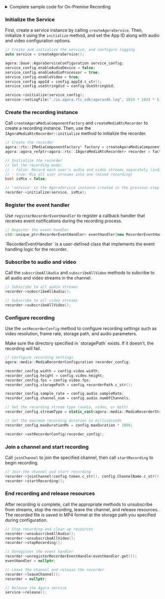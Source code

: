 <PlatformWrapper platform="linux-cpp">

<details>
<summary>Complete sample code for On-Premise Recording</summary>

```cpp
// Create and initialize the Agora service, and configure logging
auto service = createAgoraService();
agora::base::AgoraServiceConfiguration service_config;
service_config.enableAudioDevice = false;
service_config.enableAudioProcessor = true;
service_config.enableVideo = true;
service_config.appId = config.appId.c_str();
service_config.useStringUid = config.UseStringUid;
service->initialize(service_config);
service->setLogFile("./io.agora.rtc_sdk/agorasdk.log", 1024 * 1024 * 5);

// Create the media recorder instance
agora::rtc::IMediaComponentFactory* factory = createAgoraMediaComponentFactory();
agora::agora_refptr<agora::rtc::IAgoraMediaRtcRecorder> recorder = factory->createMediaRtcRecorder();

// Initialize the recorder
// Set to true for mixed recording or false for individual streams
bool isMix = false;
recorder->initialize(service, isMix);

// Register the event handler for recorder callbacks
std::unique_ptr<RecorderEventHandler> eventHandler{new RecorderEventHandler(recorder, config)};
recorder->registerRecorderEventHandle(eventHandler.get());

// Subscribe to all audio and video streams
recorder->subscribeAllAudio();
recorder->subscribeAllVideo(options); // 'options' should be properly defined before use

// Configure recorder settings
agora::media::MediaRecorderConfiguration recorder_config;
recorder_config.width = config.video.width;
recorder_config.height = config.video.height;
recorder_config.fps = config.video.fps;
recorder_config.storagePath = config.recorderPath.c_str();
recorder_config.sample_rate = config.audio.sampleRate;
recorder_config.channel_num = config.audio.numOfChannels;
recorder_config.streamType = static_cast<agora::media::MediaRecorderStreamType>(config.recorderStreamType);
recorder_config.maxDurationMs = config.maxDuration * 1000;
 
recorder->stopRecording();
recorder->unregisterRecorderEventHandle(eventHandler.get());
eventHandler = nullptr;
recorder->leaveChannel(); // Fixed typo: 'leavelChannel' → 'leaveChannel'
recorder = nullptr;
service->release();
```
</details>

### Initialize the Service

First, create a service instance by calling `createAgoraService`. Then, initialize it using the `initialize` method, and set the App ID along with audio and video configuration options.

```cpp
// Create and initialize the service, and configure logging
auto service = createAgoraService();

agora::base::AgoraServiceConfiguration service_config;
service_config.enableAudioDevice = false;
service_config.enableAudioProcessor = true;
service_config.enableVideo = true;
service_config.appId = config.appId.c_str();
service_config.useStringUid = config.UseStringUid;

service->initialize(service_config);
service->setLogFile("./io.agora.rtc_sdk/agorasdk.log", 1024 * 1024 * 5);
```

### Create the recording instance

Call `createAgoraMediaComponentFactory` and `createMediaRtcRecorder` to create a recording instance. Then, use the `IAgoraMediaRtcRecorder::initialize` method to initialize the recorder.

```cpp
// Create the recorder
agora::rtc::IMediaComponentFactory* factory = createAgoraMediaComponentFactory();
agora::agora_refptr<agora::rtc::IAgoraMediaRtcRecorder> recorder = factory->createMediaRtcRecorder();

// Initialize the recorder
// Set the recording mode:
// - false: Record each user's audio and video streams separately (individual recording)
// - true: Mix all user streams into one (mixed recording)
bool isMix = false;

// 'service' is the AgoraService instance created in the previous step
recorder->initialize(service, isMix);
```

### Register the event handler

Use `registerRecorderEventHandler` to register a callback handler that receives event notifications during the recording process.

```cpp
// Register the event handler
std::unique_ptr<RecorderEventHandler> eventHandler{new RecorderEventHandler(recorder, config)};
```

<Admonition type="info" info="info">
`RecorderEventHandler` is a user-defined class that implements the event handling logic for the recorder.
</Admonition>

### Subscribe to audio and video

Call the `subscribeAllAudio` and `subscribeAllVideo` methods to subcribe to all audio and video streams in the channel.

```cpp
// Subscribe to all audio streams
recorder->subscribeAllAudio();

// Subscribe to all video streams
recorder->subscribeAllVideo();
```

### Configure recording

Use the `setRecorderConfig` method to configure recording settings such as video resolution, frame rate, storage path, and audio parameters.

<Admonition type="info" info="info">
Make sure the directory specified in `storagePath` exists. If it doesn't, the recording will fail.
</Admonition>

```cpp
// Configure recording settings
agora::media::MediaRecorderConfiguration recorder_config;

recorder_config.width = config.video.width;
recorder_config.height = config.video.height;
recorder_config.fps = config.video.fps;
recorder_config.storagePath = config.recorderPath.c_str();

recorder_config.sample_rate = config.audio.sampleRate;
recorder_config.channel_num = config.audio.numOfChannels;

// Set the recording stream type (audio, video, or both)
recorder_config.streamType = static_cast<agora::media::MediaRecorderStreamType>(config.recorderStreamType);

// Set the maximum recording duration in milliseconds
recorder_config.maxDurationMs = config.maxDuration * 1000;

recorder->setRecorderConfig(recorder_config);
```

### Join a channel and start recording

Call `joinChannel` to join the specified channel, then call `startRecording` to begin recording.

```cpp
// Join the channel and start recording
recorder->joinChannel(config.token.c_str(), config.ChannelName.c_str(), config.UserId.c_str());
recorder->startRecording();
```

### End recording and release resources

After recording is complete, call the appropriate methods to unsubscribe from streams, stop the recording, leave the channel, and release resources. The recorded file is saved in MP4 format at the storage path you specified during configuration.

```cpp
// Stop recording and clean up resources
recorder->unsubscribeAllAudio();
recorder->unsubscribeAllVideo();
recorder->stopRecording();

// Unregister the event handler
recorder->unregisterRecorderEventHandle(eventHandler.get());
eventHandler = nullptr;

// Leave the channel and release the recorder
recorder->leaveChannel();
recorder = nullptr;

// Release the Agora service
service->release();
```

</PlatformWrapper>